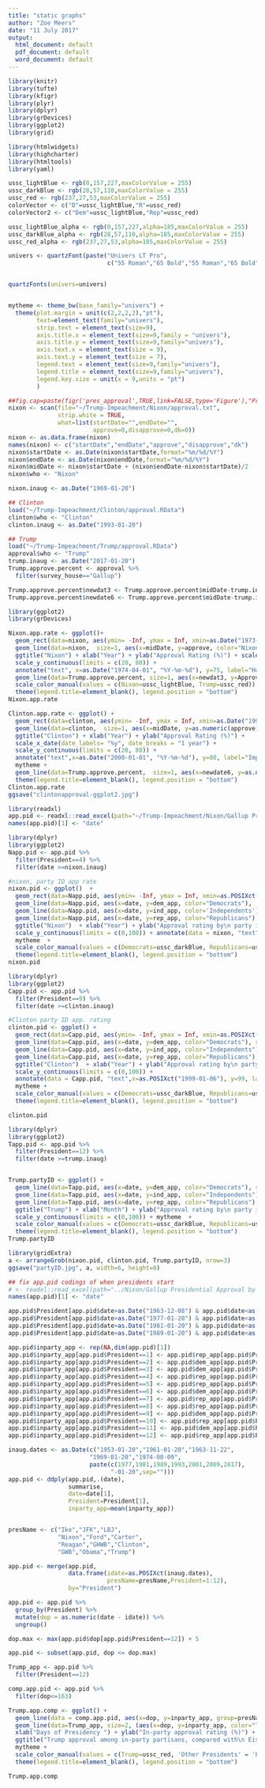 ```yaml
---
title: "static graphs"
author: "Zoe Meers"
date: "11 July 2017"
output:
  html_document: default
  pdf_document: default
  word_document: default
---
```



```r
library(knitr)
library(tufte)
library(kfigr)
library(plyr)
library(dplyr)
library(grDevices)
library(ggplot2)
library(grid)

library(htmlwidgets)
library(highcharter)
library(htmltools)
library(yaml)

ussc_lightBlue <- rgb(0,157,227,maxColorValue = 255)
ussc_darkBlue <- rgb(28,57,110,maxColorValue = 255)
ussc_red <- rgb(237,27,53,maxColorValue = 255)
colorVector <- c("D"=ussc_lightBlue,"R"=ussc_red)
colorVector2 <- c("Dem"=ussc_lightBlue,"Rep"=ussc_red)

ussc_lightBlue_alpha <- rgb(0,157,227,alpha=185,maxColorValue = 255)
ussc_darkBlue_alpha <- rgb(28,57,110,alpha=185,maxColorValue = 255)
ussc_red_alpha <- rgb(237,27,53,alpha=185,maxColorValue = 255)

univers <- quartzFont(paste("Univers LT Pro",
                            c("55 Roman","65 Bold","55 Roman","65 Bold")))


quartzFonts(univers=univers)


mytheme <- theme_bw(base_family="univers") + 
  theme(plot.margin = unit(c(2,2,2,2),"pt"),
        text=element_text(family="univers"),
        strip.text = element_text(size=9),
        axis.title.x = element_text(size=9,family = "univers"),
        axis.title.y = element_text(size=9,family="univers"),
        axis.text.x = element_text(size = 9),
        axis.text.y = element_text(size = 7),
        legend.text = element_text(size=9,family="univers"),
        legend.title = element_text(size=9,family="univers"),
        legend.key.size = unit(x = 9,units = "pt")
        )
```

```r
##fig.cap=paste(figr('pres_approval',TRUE,link=FALSE,type='Figure'),"Presidential approval as measured in Gallup surveys, for Presidents Nixon, Clinton and Trump (overlaid in red, time-shifted to align with corresponding point of their respective presidential terms).  Shaded areas indicate time interval when Congress was considering impeachment and/or Senate trial (Clinton).",sep=": ")} 
nixon <- scan(file="~/Trump-Impeachment/Nixon/approval.txt",
              strip.white = TRUE,
              what=list(startDate="",endDate="",
                        approve=0,disapprove=0,dk=0))
nixon <- as.data.frame(nixon)
names(nixon) <- c("startDate","endDate","approve","disapprove","dk")
nixon$startDate <- as.Date(nixon$startDate,format="%m/%d/%Y")
nixon$endDate <- as.Date(nixon$endDate,format="%m/%d/%Y")
nixon$midDate <- nixon$startDate + (nixon$endDate-nixon$startDate)/2
nixon$who <- "Nixon"

nixon.inaug <- as.Date("1969-01-20")

## Clinton
load("~/Trump-Impeachment/Clinton/approval.RData")
clinton$who <- "Clinton"
clinton.inaug <- as.Date("1993-01-20")

## Trump
load("~/Trump-Impeachment/Trump/approval.RData")
approval$who <- "Trump"
trump.inaug <- as.Date("2017-01-20")
Trump.approve.percent <- approval %>%
  filter(survey_house=="Gallup")

Trump.approve.percent$newdat3 <- Trump.approve.percent$midDate-trump.inaug+nixon.inaug
Trump.approve.percent$newdate6 <- Trump.approve.percent$midDate-trump.inaug+clinton.inaug

```




```r
library(ggplot2)
library(grDevices)

Nixon.app.rate <- ggplot()+ 
  geom_rect(data=nixon, aes(ymin= -Inf, ymax = Inf, xmin=as.Date("1973-10-30", "%Y-%m-%d"), xmax=as.Date("1974-07-30", "%Y-%m-%d")), fill='#FF9999', alpha=0.008) + 
  geom_line(data=nixon,  size=1, aes(x=midDate, y=approve, color="Nixon")) + 
  ggtitle("Nixon") + xlab("Year") + ylab("Approval Rating (%)") + scale_x_date(date_labels= "%y", date_breaks = "1 year")  + 
  scale_y_continuous(limits = c(20, 80)) +  
  annotate("text", x=as.Date("1974-04-01", "%Y-%m-%d"), y=75, label="House Judiciary Committee\n investigation and hearings", size=2.5) + 
  geom_line(data=Trump.approve.percent, size=1, aes(x=newdat3, y=Approve, color = "Trump"))+
  scale_color_manual(values = c(Nixon=ussc_lightBlue, Trump=ussc_red)) + mytheme + 
  theme(legend.title=element_blank(), legend.position = "bottom") 
Nixon.app.rate
```
```r
Clinton.app.rate <- ggplot() + 
  geom_rect(data=clinton, aes(ymin= -Inf, ymax = Inf, xmin=as.Date("1998-09-09", "%Y-%m-%d"), xmax=as.Date("1999-02-12", "%Y-%m-%d")), fill='#FF9999', alpha=0.008) + 
  geom_line(data=clinton,  size=1, aes(x=midDate, y=as.numeric(approve), color="Clinton")) + 
  ggtitle("Clinton") + xlab("Year") + ylab("Approval Rating (%)") +  
  scale_x_date(date_labels= "%y", date_breaks = "1 year") + 
  scale_y_continuous(limits = c(20, 80)) + 
  annotate("text",x=as.Date("2000-01-01", "%Y-%m-%d"), y=80, label="Impeachment deliberation\n and Senate trial", size=2.5) + 
  mytheme + 
  geom_line(data=Trump.approve.percent,  size=1, aes(x=newdate6, y=as.numeric(Approve), color="Trump")) + scale_color_manual(values = c(Clinton=ussc_lightBlue, Trump=ussc_red)) + 
  theme(legend.title=element_blank(), legend.position = "bottom")
Clinton.app.rate
ggsave("clintonapproval-ggplot2.jpg")

```




```r
library(readxl)
app.pid <- readxl::read_excel(path="~/Trump-Impeachment/Nixon/Gallup Presidential Approval by Party ID, 1953-2017.xls")
names(app.pid)[1] <- "date"

```

```r
library(dplyr)
library(ggplot2)
Napp.pid <- app.pid %>%
  filter(President==4) %>%
  filter(date >=nixon.inaug)

```


```r
#nixon, party ID app rate
nixon.pid <- ggplot()  +  
  geom_rect(data=Napp.pid, aes(ymin= -Inf, ymax = Inf, xmin=as.POSIXct("1973-10-30"), xmax=as.POSIXct("1974-07-30")), fill="#FF9999", alpha=0.008) + 
  geom_line(data=Napp.pid, aes(x=date, y=dem_app, color="Democrats"),  size=1) + 
  geom_line(data=Napp.pid, aes(x=date, y=ind_app, color='Independents'), size=1) + 
  geom_line(data=Napp.pid, aes(x=date, y=rep_app, color="Republicans"), size=1) + 
  ggtitle("Nixon")  + xlab("Year") + ylab("Approval rating by\n party identification") + 
  scale_y_continuous(limits = c(0,100)) + annotate(data = nixon, "text", x=as.POSIXct("1974-03-06 UTC"), y=75, label="House Judiciary Committee\n investigation and hearings", size=2.5) + 
  mytheme  + 
  scale_color_manual(values = c(Democrats=ussc_darkBlue, Republicans=ussc_red, Independents ='black')) + 
  theme(legend.title=element_blank(), legend.position = "bottom")
nixon.pid
```


```r
library(dplyr)
library(ggplot2)
Capp.pid <- app.pid %>%
  filter(President==9) %>%
  filter(date >=clinton.inaug)

#Clinton party ID app. rating
clinton.pid <- ggplot() + 
  geom_rect(data=Capp.pid, aes(ymin= -Inf, ymax = Inf, xmin=as.POSIXct("1998-08-09"), xmax=as.POSIXct("1999-01-06")), fill="#FF9999", alpha=0.008) +
  geom_line(data=Capp.pid, aes(x=date, y=dem_app, color="Democrats"), size=1) + 
  geom_line(data=Capp.pid, aes(x=date, y=ind_app, color="Independents"), size=1) + 
  geom_line(data=Capp.pid, aes(x=date, y=rep_app, color="Republicans"), size=1) + 
  ggtitle("Clinton")  + xlab("Year") + ylab("Approval rating by\n party identification") + 
  scale_y_continuous(limits = c(0,100)) +  
  annotate(data = Capp.pid, "text",x=as.POSIXct("1999-01-06"), y=99, label="Impeachment deliberation\n and Senate trial") + 
  mytheme +   
  scale_color_manual(values = c(Democrats=ussc_darkBlue, Republicans=ussc_red, Independents ='black')) + 
  theme(legend.title=element_blank(), legend.position = "bottom")

clinton.pid

```


```r
library(dplyr)
library(ggplot2)
Tapp.pid <- app.pid %>%
  filter(President==12) %>%
  filter(date >=trump.inaug)


Trump.partyID <- ggplot() +  
  geom_line(data=Tapp.pid, aes(x=date, y=dem_app, color="Democrats"), size=1) + 
  geom_line(data=Tapp.pid, aes(x=date, y=ind_app, color="Independents"), size=1) + 
  geom_line(data=Tapp.pid, aes(x=date, y=rep_app, color="Republicans"), size=1) + 
  ggtitle("Trump") + xlab("Month") + ylab("Approval rating by\n party identification") + 
  scale_y_continuous(limits = c(0,100)) + mytheme  + 
  scale_color_manual(values = c(Democrats=ussc_darkBlue, Republicans=ussc_red, Independents ='black')) + 
  theme(legend.title=element_blank(), legend.position = "bottom")
Trump.partyID
```
```r
library(gridExtra)
a <- arrangeGrob(nixon.pid, clinton.pid, Trump.partyID, nrow=3)
ggsave("partyID.jpg", a, width=6, height=8)
```



```r
## fix app.pid codings of when presidents start
# <- readxl::read_excel(path="../Nixon/Gallup Presidential Approval by Party ID, 1953-2017.xls")
names(app.pid)[1] <- "date"

app.pid$President[app.pid$date>as.Date("1963-12-08") & app.pid$date<as.Date("1969-01-21")] <- 3 ## Johnson
app.pid$President[app.pid$date>as.Date("1977-01-20") & app.pid$date<as.Date("1981-01-20")] <- 6 ## Carter
app.pid$President[app.pid$date>as.Date("1981-01-20") & app.pid$date<as.Date("1989-01-20")] <- 7 ## Reagan
app.pid$President[app.pid$date>as.Date("1989-01-20") & app.pid$date<as.Date("1993-01-20")] <- 8 ## Bush

app.pid$inparty_app <- rep(NA,dim(app.pid)[1])
app.pid$inparty_app[app.pid$President==1] <- app.pid$rep_app[app.pid$President==1] ## Ike
app.pid$inparty_app[app.pid$President==2] <- app.pid$dem_app[app.pid$President==2] ## JFK
app.pid$inparty_app[app.pid$President==3] <- app.pid$dem_app[app.pid$President==3] ## LBJ
app.pid$inparty_app[app.pid$President==4] <- app.pid$rep_app[app.pid$President==4] ## RMN
app.pid$inparty_app[app.pid$President==5] <- app.pid$rep_app[app.pid$President==5] ## Ford
app.pid$inparty_app[app.pid$President==6] <- app.pid$dem_app[app.pid$President==6] ## Carter
app.pid$inparty_app[app.pid$President==7] <- app.pid$rep_app[app.pid$President==7] ## Reagan
app.pid$inparty_app[app.pid$President==8] <- app.pid$rep_app[app.pid$President==8] ## GHWB
app.pid$inparty_app[app.pid$President==9] <- app.pid$dem_app[app.pid$President==9] ## WJC
app.pid$inparty_app[app.pid$President==10] <- app.pid$rep_app[app.pid$President==10] ## W
app.pid$inparty_app[app.pid$President==11] <- app.pid$dem_app[app.pid$President==11] ## Obama
app.pid$inparty_app[app.pid$President==12] <- app.pid$rep_app[app.pid$President==12] ## Trump

inaug.dates <- as.Date(c("1953-01-20","1961-01-20","1963-11-22",
                       "1969-01-20","1974-08-09",
                       paste(c(1977,1981,1989,1993,2001,2009,2017),
                             "-01-20",sep="")))
app.pid <- ddply(app.pid,.(date),
                 summarise,
                 date=date[1],
                 President=President[1],
                 inparty_app=mean(inparty_app))


presName <- c("Ike","JFK","LBJ",
              "Nixon","Ford","Carter",
              "Reagan","GHWB","Clinton",
              "GWB","Obama","Trump")

app.pid <- merge(app.pid,
                 data.frame(idate=as.POSIXct(inaug.dates),
                            presName=presName,President=1:12),
                 by="President")

app.pid <- app.pid %>%
  group_by(President) %>%
  mutate(dop = as.numeric(date - idate)) %>%
  ungroup()

dop.max <- max(app.pid$dop[app.pid$President==12]) + 5
```



```r
app.pid <- subset(app.pid, dop <= dop.max)
```

```r
Trump_app <- app.pid %>%
  filter(President==12)

comp.app.pid <- app.pid %>%
  filter(dop<=163)

Trump.app.comp <- ggplot() + 
  geom_line(data = comp.app.pid, aes(x=dop, y=inparty_app, group=presName, color="Other Presidents")) + 
  geom_line(data=Trump_app, size=2, (aes(x=dop, y=inparty_app, color="Trump"))) + 
  xlab("Days of Presidency ") + ylab("In-party approval rating (%)") + theme_bw() + 
  ggtitle("Trump approval among in-party partisans, compared with\n Eisenhower to Obama") + 
  mytheme +
  scale_color_manual(values = c(Trump=ussc_red, 'Other Presidents' = 'black')) + 
  theme(legend.title=element_blank(), legend.position = "bottom")

Trump.app.comp
```


